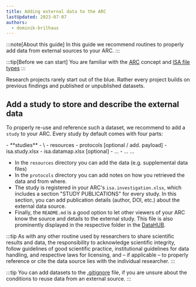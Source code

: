 ```yaml
---
title: Adding external data to the ARC
lastUpdated: 2023-07-07
authors:
  - dominik-brilhaus
---
```


:::note[About this guide]
In this guide we recommend routines to properly add data from external sources to your ARC.
:::

:::tip[Before we can start]
You are familiar with the [ARC](./../implementation/AnnotatedResearchContext.html) concept and [ISA file types](./isa_FileTypes.html)
:::

Research projects rarely start out of the blue. Rather every project builds on previous findings and published or unpublished datasets.

## Add a study to store and describe the external data

To properly re-use and reference such a dataset, we recommend to add a `study` to your ARC. Every study by default comes with four parts:


<FileTree>
- **studies**
  - \<study_name\>
    - resources
    - protocols [optional / add. payload]
    - isa.study.xlsx
    - isa.datamap.xlsx [optional]
  - ...
- ...
...
</FileTree>

- In the `resources` directory you can add the data (e.g. supplemental data files)
- In the `protocols` directory you can add notes on how you retrieved the data and from where.
- The study is registered in your ARC's `isa.investigation.xlsx`, which includes a section "STUDY PUBLICATIONS" for every study. In this section, you can add publication details (author, DOI, etc.) about the external data source.
- Finally, the `README.md` is a good option to let other viewers of your ARC know the source and details to the external study. This file is also prominently displayed in the respective folder in the [DataHUB](./../implementation/DataHub.html). 

:::tip
As with any other routine used by researchers to share scientific results and data, the responsibility to acknowledge scientific integrity, follow guidelines of good scientific practice, institutional guidelines for data handling, and respective laws for licensing, and &ndash; if applicable  &ndash; to properly reference or cite the data source lies with the individual researcher.
:::

:::tip
You can add datasets to the [.gitignore](./arc_gitignore.html) file, if you are unsure about the conditions to reuse data from an external source. 
:::